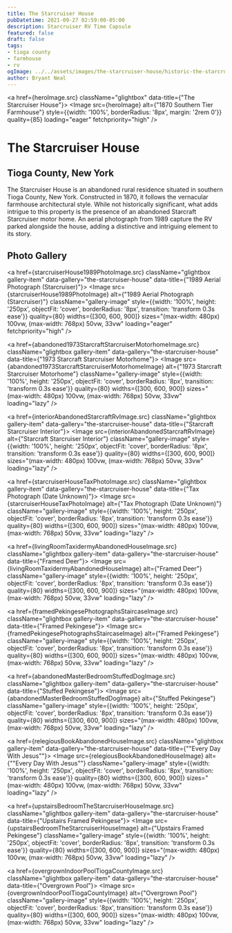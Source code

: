 ```yaml
---
title: The Starcruiser House
pubDatetime: 2021-09-27 02:59:00-05:00
description: Starcruiser RV Time Capsule
featured: false
draft: false
tags:
- tioga county
- farmhouse
- rv
ogImage: ../../assets/images/the-starcruiser-house/historic-the-starcruiser-house.jpg
author: Bryant Neal
---
```





<a href={heroImage.src} className="glightbox" data-title={"The Starcruiser House"}>
  <Image 
    src={heroImage} 
    alt={"1870 Southern Tier Farmhouse"}
    style={{width: '100%', borderRadius: '8px', margin: '2rem 0'}}
    quality={85}
    loading="eager"
    fetchpriority="high"
  />
</a>

# The Starcruiser House
## Tioga County, New York

The Starcruiser House is an abandoned rural residence situated in southern Tioga County, New York. Constructed in 1870, it follows the vernacular farmhouse architectural style. While not historically significant, what adds intrigue to this property is the presence of an abandoned Starcraft Starcruiser motor home. An aerial photograph from 1989 capture the RV parked alongside the house, adding a distinctive and intriguing element to its story.

## Photo Gallery

<div className="gallery gallery--two">

<a href={starcruiserHouse1989PhotoImage.src} className="glightbox gallery-item" data-gallery="the-starcruiser-house" data-title={"1989 Aerial Photograph (Starcruiser)"}>
  <Image 
    src={starcruiserHouse1989PhotoImage} 
    alt={"1989 Aerial Photograph (Starcruiser)"}
    className="gallery-image" 
    style={{width: '100%', height: '250px', objectFit: 'cover', borderRadius: '8px', transition: 'transform 0.3s ease'}}
    quality={80}
    widths={[300, 600, 900]}
    sizes="(max-width: 480px) 100vw, (max-width: 768px) 50vw, 33vw"
    loading="eager"
    fetchpriority="high"
  />
</a>

<a href={abandoned1973StarcraftStarcruiserMotorhomeImage.src} className="glightbox gallery-item" data-gallery="the-starcruiser-house" data-title={"1973 Starcraft Starcruiser Motorhome"}>
  <Image 
    src={abandoned1973StarcraftStarcruiserMotorhomeImage} 
    alt={"1973 Starcraft Starcruiser Motorhome"}
    className="gallery-image" 
    style={{width: '100%', height: '250px', objectFit: 'cover', borderRadius: '8px', transition: 'transform 0.3s ease'}}
    quality={80}
    widths={[300, 600, 900]}
    sizes="(max-width: 480px) 100vw, (max-width: 768px) 50vw, 33vw"
    loading="lazy"
  />
</a>

<a href={interiorAbandonedStarcraftRvImage.src} className="glightbox gallery-item" data-gallery="the-starcruiser-house" data-title={"Starcraft Starcruiser Interior"}>
  <Image 
    src={interiorAbandonedStarcraftRvImage} 
    alt={"Starcraft Starcruiser Interior"}
    className="gallery-image" 
    style={{width: '100%', height: '250px', objectFit: 'cover', borderRadius: '8px', transition: 'transform 0.3s ease'}}
    quality={80}
    widths={[300, 600, 900]}
    sizes="(max-width: 480px) 100vw, (max-width: 768px) 50vw, 33vw"
    loading="lazy"
  />
</a>

<a href={starcruiserHouseTaxPhotoImage.src} className="glightbox gallery-item" data-gallery="the-starcruiser-house" data-title={"Tax Photograph (Date Unknown)"}>
  <Image 
    src={starcruiserHouseTaxPhotoImage} 
    alt={"Tax Photograph (Date Unknown)"}
    className="gallery-image" 
    style={{width: '100%', height: '250px', objectFit: 'cover', borderRadius: '8px', transition: 'transform 0.3s ease'}}
    quality={80}
    widths={[300, 600, 900]}
    sizes="(max-width: 480px) 100vw, (max-width: 768px) 50vw, 33vw"
    loading="lazy"
  />
</a>

<a href={livingRoomTaxidermyAbandonedHouseImage.src} className="glightbox gallery-item" data-gallery="the-starcruiser-house" data-title={"Framed Deer"}>
  <Image 
    src={livingRoomTaxidermyAbandonedHouseImage} 
    alt={"Framed Deer"}
    className="gallery-image" 
    style={{width: '100%', height: '250px', objectFit: 'cover', borderRadius: '8px', transition: 'transform 0.3s ease'}}
    quality={80}
    widths={[300, 600, 900]}
    sizes="(max-width: 480px) 100vw, (max-width: 768px) 50vw, 33vw"
    loading="lazy"
  />
</a>

<a href={framedPekingesePhotographsStaircaseImage.src} className="glightbox gallery-item" data-gallery="the-starcruiser-house" data-title={"Framed Pekingese"}>
  <Image 
    src={framedPekingesePhotographsStaircaseImage} 
    alt={"Framed Pekingese"}
    className="gallery-image" 
    style={{width: '100%', height: '250px', objectFit: 'cover', borderRadius: '8px', transition: 'transform 0.3s ease'}}
    quality={80}
    widths={[300, 600, 900]}
    sizes="(max-width: 480px) 100vw, (max-width: 768px) 50vw, 33vw"
    loading="lazy"
  />
</a>

<a href={abandonedMasterBedroomStuffedDogImage.src} className="glightbox gallery-item" data-gallery="the-starcruiser-house" data-title={"Stuffed Pekingese"}>
  <Image 
    src={abandonedMasterBedroomStuffedDogImage} 
    alt={"Stuffed Pekingese"}
    className="gallery-image" 
    style={{width: '100%', height: '250px', objectFit: 'cover', borderRadius: '8px', transition: 'transform 0.3s ease'}}
    quality={80}
    widths={[300, 600, 900]}
    sizes="(max-width: 480px) 100vw, (max-width: 768px) 50vw, 33vw"
    loading="lazy"
  />
</a>

<a href={relegiousBookAbandonedHouseImage.src} className="glightbox gallery-item" data-gallery="the-starcruiser-house" data-title={"\"Every Day With Jesus\""}>
  <Image 
    src={relegiousBookAbandonedHouseImage} 
    alt={"\"Every Day With Jesus\""}
    className="gallery-image" 
    style={{width: '100%', height: '250px', objectFit: 'cover', borderRadius: '8px', transition: 'transform 0.3s ease'}}
    quality={80}
    widths={[300, 600, 900]}
    sizes="(max-width: 480px) 100vw, (max-width: 768px) 50vw, 33vw"
    loading="lazy"
  />
</a>

<a href={upstairsBedroomTheStarcruiserHouseImage.src} className="glightbox gallery-item" data-gallery="the-starcruiser-house" data-title={"Upstairs Framed Pekingese"}>
  <Image 
    src={upstairsBedroomTheStarcruiserHouseImage} 
    alt={"Upstairs Framed Pekingese"}
    className="gallery-image" 
    style={{width: '100%', height: '250px', objectFit: 'cover', borderRadius: '8px', transition: 'transform 0.3s ease'}}
    quality={80}
    widths={[300, 600, 900]}
    sizes="(max-width: 480px) 100vw, (max-width: 768px) 50vw, 33vw"
    loading="lazy"
  />
</a>

<a href={overgrownIndoorPoolTiogaCountyImage.src} className="glightbox gallery-item" data-gallery="the-starcruiser-house" data-title={"Overgrown Pool"}>
  <Image 
    src={overgrownIndoorPoolTiogaCountyImage} 
    alt={"Overgrown Pool"}
    className="gallery-image" 
    style={{width: '100%', height: '250px', objectFit: 'cover', borderRadius: '8px', transition: 'transform 0.3s ease'}}
    quality={80}
    widths={[300, 600, 900]}
    sizes="(max-width: 480px) 100vw, (max-width: 768px) 50vw, 33vw"
    loading="lazy"
  />
</a>

</div>

